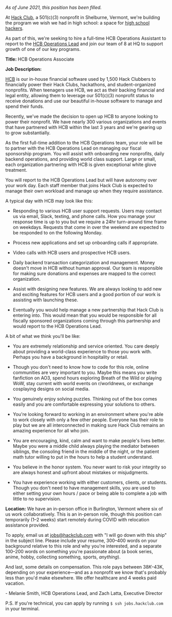 _As of June 2021, this position has been filled._

At [Hack Club](https://hackclub.com), a 501(c)(3) nonprofit in Shelburne, Vermont, we're building the program we wish we had in high school: a space for [high school hackers](https://en.wikipedia.org/wiki/Hacker_ethic).

As part of this, we're seeking to hire a full-time HCB Operations Assistant to report to the [HCB Operations Lead](https://hackclub.com/jobs/hcb-ops-lead/) and join our team of 8 at HQ to support growth of one of our key programs.

**Title:** HCB Operations Associate

**Job Description:**

[HCB](https://medium.com/hackclub/hack-club-bank-is-now-live-for-everyone-including-you-884f7f54836f) is our in-house financial software used by 1,500 Hack Clubbers to financially power their Hack Clubs, hackathons, and student-organized nonprofits. When teenagers use HCB, we act as their backing financial and legal entity, allowing them to leverage our 501(c)(3) nonprofit status to receive donations and use our beautiful in-house software to manage and spend their funds.

Recently, we've made the decision to open up HCB to anyone looking to power their nonprofit. We have nearly 300 various organizations and events that have partnered with HCB within the last 3 years and we're gearing up to grow substantially.

As the first full-time addition to the HCB Operations team, your role will be to partner with the HCB Operations Lead on managing our fiscal sponsorship program. You will assist with onboarding new nonprofits, daily backend operations, and providing world class support. Large or small, each organization partnering with HCB is given exceptional white glove treatment.

You will report to the HCB Operations Lead but will have autonomy over your work day. Each staff member that joins Hack Club is expected to manage their own workload and manage up when they require assistance.

A typical day with HCB may look like this:

- Responding to various HCB user support requests. Users may contact us via email, Slack, texting, and phone calls. How you manage your response time is up to you but we require a 24hr turn-around time frame on weekdays. Requests that come in over the weekend are expected to be responded to on the following Monday.

- Process new applications and set up onboarding calls if appropriate.

- Video calls with HCB users and prospective HCB users.

- Daily backend transaction categorization and management. Money doesn't move in HCB without human approval. Our team is responsible for making sure donations and expenses are mapped to the correct organization.

- Assist with designing new features. We are always looking to add new and exciting features for HCB users and a good portion of our work is assisting with launching these.

- Eventually you would help manage a new partnership that Hack Club is entering into. This would mean that you would be responsible for all fiscally sponsored organizations coming through this partnership and would report to the HCB Operations Lead.

A bit of what we think you'll be like:

- You are extremely relationship and service oriented. You care deeply about providing a world-class experience to those you work with. Perhaps you have a background in hospitality or retail.

- Though you don't need to know how to code for this role, online communities are very important to you. Maybe this means you write fanfiction on AO3, spend hours exploring Breath of the Wild or playing WoW, stay current with world events on r/worldnews, or exchange cosplaying designs on social media.

- You genuinely enjoy solving puzzles. Thinking out of the box comes easily and you are comfortable expressing your solutions to others.

- You're looking forward to working in an environment where you're able to work closely with only a few other people. Everyone has their role to play but we are all interconnected in making sure Hack Club remains an amazing experience for all who join.

- You are encouraging, kind, calm and want to make people's lives better. Maybe you were a middle child always playing the mediator between siblings, the consoling friend in the middle of the night, or the patient math tutor willing to put in the hours to help a student understand.

- You believe in the honor system. You never want to risk your integrity so are always honest and upfront about mistakes or misjudgments.

- You have experience working with either customers, clients, or students. Though you don't need to have management skills, you are used to either setting your own hours / pace or being able to complete a job with little to no supervision.

**Location:** We have an in-person office in Burlington, Vermont where six of us work collaboratively. This is an in-person role, though this position can temporarily (1–2 weeks) start remotely during COVID with relocation assistance provided.

To apply, email us at <jobs@hackclub.com> with "I will go down with this ship" in the subject line. Please include your resume, 300–400 words on your background relative to this role and why you're interested, and a separate 100–200 words on something you're passionate about (a book series, anime, hobby, collecting something, sports, _anything_).

And last, some details on compensation. This role pays between $38K–$43K, depending on your experience—and as a nonprofit we know that's probably less than you'd make elsewhere. We offer healthcare and 4 weeks paid vacation.

\- Melanie Smith, HCB Operations Lead, and Zach Latta, Executive Director

P.S. If you're technical, you can apply by running `$ ssh jobs.hackclub.com` in your terminal.
